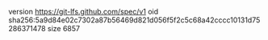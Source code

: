 version https://git-lfs.github.com/spec/v1
oid sha256:5a9d84e02c7302a87b56469d821d056f5f2c5c68a42cccc10131d75286371478
size 6857
